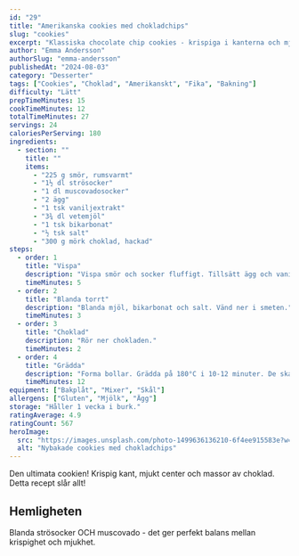 ```yaml
---
id: "29"
title: "Amerikanska cookies med chokladchips"
slug: "cookies"
excerpt: "Klassiska chocolate chip cookies - krispiga i kanterna och mjuka i mitten. Oöverträffade!"
author: "Emma Andersson"
authorSlug: "emma-andersson"
publishedAt: "2024-08-03"
category: "Desserter"
tags: ["Cookies", "Choklad", "Amerikanskt", "Fika", "Bakning"]
difficulty: "Lätt"
prepTimeMinutes: 15
cookTimeMinutes: 12
totalTimeMinutes: 27
servings: 24
caloriesPerServing: 180
ingredients:
  - section: ""
    title: ""
    items:
      - "225 g smör, rumsvarmt"
      - "1½ dl strösocker"
      - "1 dl muscovadosocker"
      - "2 ägg"
      - "1 tsk vaniljextrakt"
      - "3¾ dl vetemjöl"
      - "1 tsk bikarbonat"
      - "½ tsk salt"
      - "300 g mörk choklad, hackad"
steps:
  - order: 1
    title: "Vispa"
    description: "Vispa smör och socker fluffigt. Tillsätt ägg och vanilj."
    timeMinutes: 5
  - order: 2
    title: "Blanda torrt"
    description: "Blanda mjöl, bikarbonat och salt. Vänd ner i smeten."
    timeMinutes: 3
  - order: 3
    title: "Choklad"
    description: "Rör ner chokladen."
    timeMinutes: 2
  - order: 4
    title: "Grädda"
    description: "Forma bollar. Grädda på 180°C i 10-12 minuter. De ska fortfarande vara mjuka när de tas ur!"
    timeMinutes: 12
equipment: ["Bakplåt", "Mixer", "Skål"]
allergens: ["Gluten", "Mjölk", "Ägg"]
storage: "Håller 1 vecka i burk."
ratingAverage: 4.9
ratingCount: 567
heroImage:
  src: "https://images.unsplash.com/photo-1499636136210-6f4ee915583e?w=800&q=80"
  alt: "Nybakade cookies med chokladchips"
---
```


Den ultimata cookien! Krispig kant, mjukt center och massor av choklad. Detta recept slår allt!

## Hemligheten

Blanda strösocker OCH muscovado - det ger perfekt balans mellan krispighet och mjukhet.

